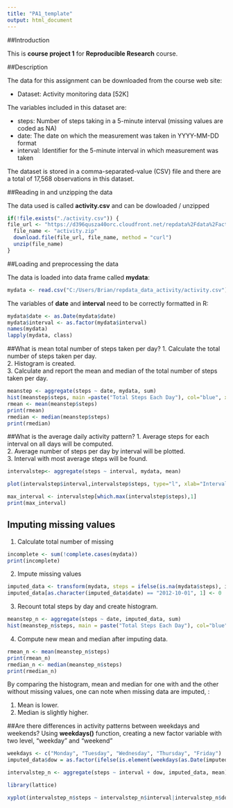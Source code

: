 ```yaml
---
title: "PA1_template"
output: html_document
---
```


##Introduction

This is **course project 1** for **Reproducible Research** course.

##Description

The data for this assignment can be downloaded from the course web site:

* Dataset: Activity monitoring data [52K] 

The variables included in this dataset are:  

- steps: Number of steps taking in a 5-minute interval (missing values are coded as NA)  
- date: The date on which the measurement was taken in YYYY-MM-DD format  
- interval: Identifier for the 5-minute interval in which measurement was taken  

The dataset is stored in a comma-separated-value (CSV) file and there are a total of 17,568 observations in this dataset.  

##Reading in and unzipping the data

The data used is called **activity.csv** and can be dowloaded / unzipped

```r
if(!file.exists("./activity.csv")) {
file_url <- "https://d396qusza40orc.cloudfront.net/repdata%2Fdata%2Factivity.zip"
  file_name <- "activity.zip"
  download.file(file_url, file_name, method = "curl")
  unzip(file_name)
}
```

##Loading and preprocessing the data

The data is loaded into data frame called **mydata**:  

```r
mydata <- read.csv("C:/Users/Brian/repdata_data_activity/activity.csv")
```

The variables of **date** and **interval** need to be correctly formatted in R:  
```r
mydata$date <- as.Date(mydata$date)
mydata$interval <- as.factor(mydata$interval)
names(mydata)
lapply(mydata, class)
```

##What is mean total number of steps taken per day?
1. Calculate the total number of steps taken per day.  
2. Histogram is created.  
3. Calculate and report the mean and median of the total number of steps taken per day.
```r
meanstep <- aggregate(steps ~ date, mydata, sum)  
hist(meanstep$steps, main =paste("Total Steps Each Day"), col="blue", xlab="Number of Steps")  
rmean <- mean(meanstep$steps)  
print(rmean)  
rmedian <- median(meanstep$steps)
print(rmedian)  
```

##What is the average daily activity pattern?
1. Average steps for each interval on all days will be computed.  
2. Average number of steps per day by interval will be plotted.  
3. Interval with most average steps will be found.  
```r
intervalstep<- aggregate(steps ~ interval, mydata, mean)

plot(intervalstep$interval,intervalstep$steps, type="l", xlab="Interval", ylab="Number of Steps",main="Average Number of Steps per Day by Interval")

max_interval <- intervalstep[which.max(intervalstep$steps),1]
print(max_interval)
```

## Imputing missing values
1. Calculate total number of missing
```r
incomplete <- sum(!complete.cases(mydata))
print(incomplete)
```
2. Impute missing values
```r
imputed_data <- transform(mydata, steps = ifelse(is.na(mydata$steps), intervalstep$steps[match(mydata$interval, intervalstep$interval)], mydata$steps))
imputed_data[as.character(imputed_data$date) == "2012-10-01", 1] <- 0
```  
3. Recount total steps by day and create histogram.  
```r
meanstep_n <- aggregate(steps ~ date, imputed_data, sum)
hist(meanstep_n$steps, main = paste("Total Steps Each Day"), col="blue", xlab="Number of Steps")
```  

4. Compute new mean and median after imputing data.  
```r
rmean_n <- mean(meanstep_n$steps)
print(rmean_n)
rmedian_n <- median(meanstep_n$steps)
print(rmedian_n)
```  

By comparing the histogram, mean and median for one with and the other without missing values, one can note when missing data are imputed, :  

1. Mean is lower.  
2. Median is slightly higher.  

##Are there differences in activity patterns between weekdays and weekends?
Using **weekdays()** function, creating a new factor variable with two level,  "weekday" and "weekend"
```r
weekdays <- c("Monday", "Tuesday", "Wednesday", "Thursday", "Friday")
imputed_data$dow = as.factor(ifelse(is.element(weekdays(as.Date(imputed_data$date)),weekdays), "Weekday", "Weekend"))

intervalstep_n <- aggregate(steps ~ interval + dow, imputed_data, mean)

library(lattice)

xyplot(intervalstep_n$steps ~ intervalstep_n$interval|intervalstep_n$dow, main="Average Steps per Day by Interval",xlab="Interval", ylab="Steps",layout=c(1,2), type="l")
```